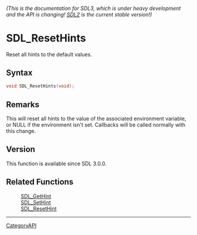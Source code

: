 ====== (This is the documentation for SDL3, which is under heavy development and the API is changing! [https://wiki.libsdl.org/ SDL2] is the current stable version!) ======
= SDL_ResetHints =

Reset all hints to the default values.

== Syntax ==

<syntaxhighlight lang='c'>
void SDL_ResetHints(void);
</syntaxhighlight>

== Remarks ==

This will reset all hints to the value of the associated environment
variable, or NULL if the environment isn't set. Callbacks will be called
normally with this change.

== Version ==

This function is available since SDL 3.0.0.

== Related Functions ==

:[[SDL_GetHint]]
:[[SDL_SetHint]]
:[[SDL_ResetHint]]

----
[[CategoryAPI]]



